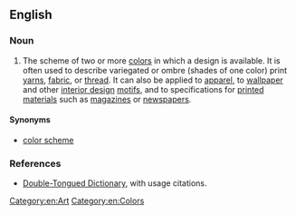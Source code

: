 ==English==

===Noun===
{{en-noun}}

# {{context|arts}} The scheme of two or more [[color]]s in which a design is available.  It is often used to describe variegated or ombre (shades of one color) print [[yarn]]s, [[fabric]], or [[thread]].  It can also be applied to [[apparel]], to [[wallpaper]] and other [[interior design]] [[motifs]], and to specifications for [[printed]] [[material]]s such as [[magazines]] or [[newspapers]].

====Synonyms====
* [[color scheme]]

===References===
* [http://www.doubletongued.org/index.php/dictionary/colorway/ Double-Tongued Dictionary], with usage citations.

[[Category:en:Art]]
[[Category:en:Colors]]